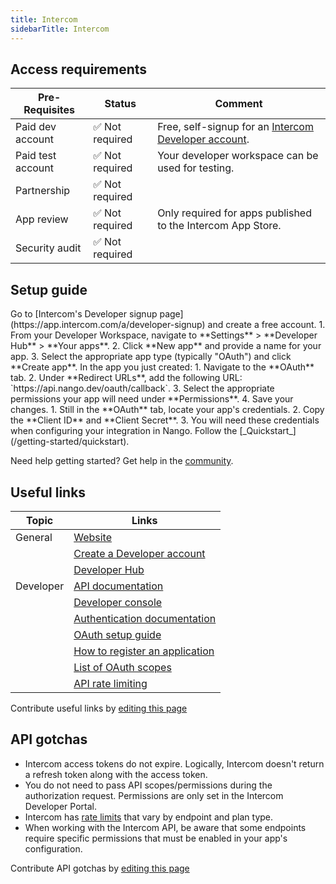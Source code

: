```yaml
---
title: Intercom
sidebarTitle: Intercom
---
```



<Overview />
<PreBuiltTooling />
<PreBuiltUseCases />

## Access requirements
| Pre-Requisites | Status | Comment|
| - | - | - |
| Paid dev account | ✅ Not required | Free, self-signup for an [Intercom Developer account](https://app.intercom.com/a/developer-signup). |
| Paid test account | ✅ Not required | Your developer workspace can be used for testing. |
| Partnership | ✅ Not required | |
| App review | ✅ Not required | Only required for apps published to the Intercom App Store. |
| Security audit | ✅ Not required | |


## Setup guide

<Steps>
  <Step title="Create an Intercom Developer account">
    Go to [Intercom's Developer signup page](https://app.intercom.com/a/developer-signup) and create a free account.
  </Step>
  <Step title="Create a new app in your Developer account">
    1. From your Developer Workspace, navigate to **Settings** > **Developer Hub** > **Your apps**.
    2. Click **New app** and provide a name for your app.
    3. Select the appropriate app type (typically "OAuth") and click **Create app**.
  </Step>
  <Step title="Configure OAuth settings">
    In the app you just created:
    1. Navigate to the **OAuth** tab.
    2. Under **Redirect URLs**, add the following URL: `https://api.nango.dev/oauth/callback`.
    3. Select the appropriate permissions your app will need under **Permissions**.
    4. Save your changes.
  </Step>
  <Step title="Obtain API credentials">
    1. Still in the **OAuth** tab, locate your app's credentials.
    2. Copy the **Client ID** and **Client Secret**.
    3. You will need these credentials when configuring your integration in Nango.
  </Step>
  <Step title="Next">
    Follow the [_Quickstart_](/getting-started/quickstart).
  </Step>
</Steps>

<Tip>Need help getting started? Get help in the [community](https://nango.dev/slack).</Tip>


## Useful links

| Topic | Links | 
| - | - | 
| General | [Website](https://www.intercom.com/) |
| | [Create a Developer account](https://app.intercom.com/a/developer-signup) |
| | [Developer Hub](https://developers.intercom.com/) |
| Developer | [API documentation](https://developers.intercom.com/building-apps/docs/rest-apis) |
| | [Developer console](https://app.intercom.com/a/apps/_/developer-hub) |
| | [Authentication documentation](https://developers.intercom.com/building-apps/docs/authentication) |
| | [OAuth setup guide](https://developers.intercom.com/building-apps/docs/setting-up-oauth) |
| | [How to register an application](https://developers.intercom.com/building-apps/docs/setting-up-oauth#section-creating-an-oauth-app) |
| | [List of OAuth scopes](https://developers.intercom.com/building-apps/docs/oauth-scopes) |
| | [API rate limiting](https://developers.intercom.com/docs/references/rest-api/errors/rate-limiting) |

<Note>Contribute useful links by [editing this page](https://github.com/nangohq/nango/tree/master/docs-v2/integrations/all/intercom.mdx)</Note>



## API gotchas

-   Intercom access tokens do not expire. Logically, Intercom doesn't return a refresh token along with the access token.
-   You do not need to pass API scopes/permissions during the authorization request. Permissions are only set in the Intercom Developer Portal.
-   Intercom has [rate limits](https://developers.intercom.com/docs/references/rest-api/errors/rate-limiting) that vary by endpoint and plan type.
-   When working with the Intercom API, be aware that some endpoints require specific permissions that must be enabled in your app's configuration.

<Note>Contribute API gotchas by [editing this page](https://github.com/nangohq/nango/tree/master/docs-v2/integrations/all/intercom.mdx)</Note>
